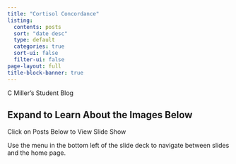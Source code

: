 ```yaml
---
title: "Cortisol Concordance"
listing:
  contents: posts
  sort: "date desc"
  type: default
  categories: true
  sort-ui: false
  filter-ui: false
page-layout: full
title-block-banner: true
---
```


::: callout-note
C Miller's Student Blog
:::

::: {.callout-caution collapse="true"}
## Expand to Learn About the Images Below

Click on Posts Below to View Slide Show
:::

::: callout-tip
Use the menu in the bottom left of the slide deck to navigate between slides and the home page.
:::
